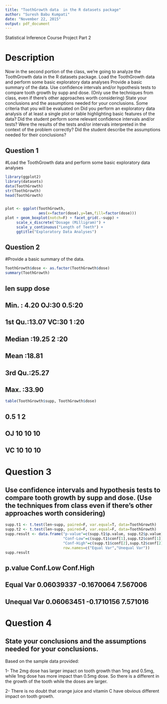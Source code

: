 ```yaml
---
title: "ToothGrowth data  in the R datasets package"
author: "Suresh Babu Kumpati"
date: "November 22, 2015"
output: pdf_document
---
```


Statistical Inference Course Project Part 2

# Description

Now in the second portion of the class, we're going to analyze the ToothGrowth data in the R datasets package. 
Load the ToothGrowth data and perform some basic exploratory data analyses 
Provide a basic summary of the data.
Use confidence intervals and/or hypothesis tests to compare tooth growth by supp and dose. (Only use the techniques from class, even if there's other approaches worth considering)
State your conclusions and the assumptions needed for your conclusions. 
Some criteria that you will be evaluated on
Did you  perform an exploratory data analysis of at least a single plot or table highlighting basic features of the data?
Did the student perform some relevant confidence intervals and/or tests?
Were the results of the tests and/or intervals interpreted in the context of the problem correctly? 
Did the student describe the assumptions needed for their conclusions?

## Question 1
#Load the ToothGrowth data and perform some basic exploratory data analyses

```r
library(ggplot2)
library(datasets)
data(ToothGrowth)
str(ToothGrowth)
head(ToothGrowth)


plot <- ggplot(ToothGrowth, 
               aes(x=factor(dose),y=len,fill=factor(dose)))
plot + geom_boxplot(notch=F) + facet_grid(.~supp) +
     scale_x_discrete("Dosage (Milligram)") +   
     scale_y_continuous("Length of Teeth") +  
     ggtitle("Exploratory Data Analyses")
```
## Question 2
#Provide a basic summary of the data.

```r
ToothGrowth$dose <- as.factor(ToothGrowth$dose)
summary(ToothGrowth)
```
##     len        supp     dose   
## Min.   : 4.20   OJ:30   0.5:20  
## 1st Qu.:13.07   VC:30   1  :20  
## Median :19.25           2  :20  
## Mean   :18.81                   
## 3rd Qu.:25.27                   
## Max.   :33.90   
```r
table(ToothGrowth$supp, ToothGrowth$dose)
```
##    0.5  1  2
##  OJ  10 10 10
##  VC  10 10 10

# Question 3
## Use confidence intervals and hypothesis tests to compare tooth growth by supp and dose. (Use the techniques from class even if there’s other approaches worth considering)

```r
supp.t1 <- t.test(len~supp, paired=F, var.equal=T, data=ToothGrowth)
supp.t2 <- t.test(len~supp, paired=F, var.equal=F, data=ToothGrowth)
supp.result <- data.frame("p-value"=c(supp.t1$p.value, supp.t2$p.value),
                          "Conf-Low"=c(supp.t1$conf[1],supp.t2$conf[1]),
                          "Conf-High"=c(supp.t1$conf[2],supp.t2$conf[2]),
                          row.names=c("Equal Var","Unequal Var"))
supp.result
```
##              p.value   Conf.Low Conf.High
## Equal Var   0.06039337 -0.1670064  7.567006
## Unequal Var 0.06063451 -0.1710156  7.571016

# Question 4
## State your conclusions and the assumptions needed for your conclusions.

Based on the sample data provided:

1- The 2mg dose has larger impact on tooth growth than 1mg and 0.5mg, while 1mg dose has more impact than 0.5mg dose. So there is a different in the growth of the tooth while the doses are larger.

2- There is no doubt that orange juice and vitamin C have obvious different impact on tooth growth.


